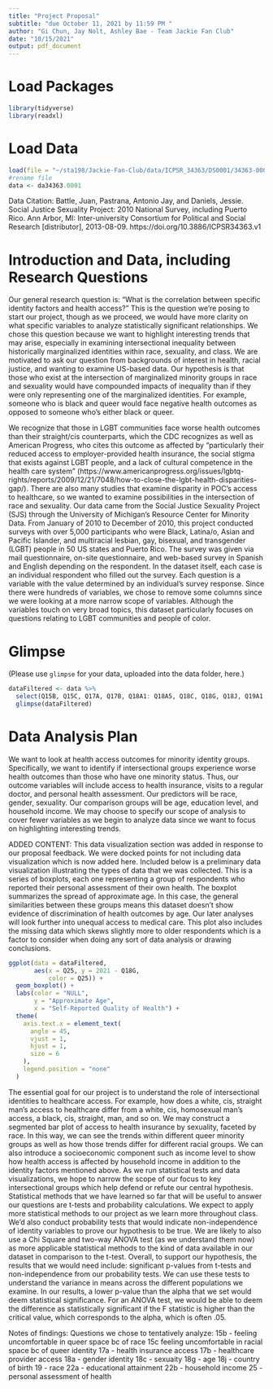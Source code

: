 ```yaml
---
title: "Project Proposal"
subtitle: "due October 11, 2021 by 11:59 PM "
author: "Gi Chun, Jay Nolt, Ashley Bae - Team Jackie Fan Club"
date: "10/15/2021"
output: pdf_document
---
```


# Load Packages

```r
library(tidyverse)
library(readxl)
``` 

# Load Data
```r
load(file = "~/sta198/Jackie-Fan-Club/data/ICPSR_34363/DS0001/34363-0001-Data.rda")
#rename file
data <- da34363.0001
```
Data Citation: Battle, Juan, Pastrana, Antonio Jay, and Daniels, Jessie. Social Justice Sexuality Project: 2010 National Survey, including Puerto Rico. Ann Arbor, MI: Inter-university Consortium for Political and Social Research [distributor], 2013-08-09. https://doi.org/10.3886/ICPSR34363.v1

# Introduction and Data, including Research Questions

Our general research question is: “What is the correlation between specific identity factors and health access?” 
This is the question we’re posing to start our project, though as we proceed, we would have more clarity on what specific variables to analyze statistically significant relationships. We chose this question because we want to highlight interesting trends that may arise, especially in examining intersectional inequality between historically marginalized identities within race, sexuality, and class. We are motivated to ask our question from backgrounds of interest in health, racial justice, and wanting to examine US-based data. 
Our hypothesis is that those who exist at the intersection of marginalized minority groups in race and sexuality would have compounded impacts of inequality than if they were only representing one of the marginalized identities. For example, someone who is  black and queer would face negative health outcomes as opposed to someone who’s either black or queer. 

We recognize that those in LGBT communities face worse health outcomes than their straight/cis counterparts, which the CDC recognizes as well as American Progress, who cites this outcome as affected by “particularly their reduced access to employer-provided health insurance, the social stigma that exists against LGBT people, and a lack of cultural competence in the health care system” (https://www.americanprogress.org/issues/lgbtq-rights/reports/2009/12/21/7048/how-to-close-the-lgbt-health-disparities-gap/). There are also many studies that examine disparity in POC’s access to healthcare, so we wanted to examine possibilities in the intersection of race and sexuality. 
Our data came from the Social Justice Sexuality Project (SJS) through the University of Michigan’s Resource Center for Minority Data. From January of 2010 to December of 2010, this project conducted surveys with over 5,000 participants who were Black, Latina/o, Asian and Pacific Islander, and multiracial lesbian, gay, bisexual, and transgender (LGBT) people in 50 US states and Puerto Rico. 
The survey was given via mail questionnaire, on-site questionnaire, and web-based survey in Spanish and English depending on the respondent. In the dataset itself, each case is an individual respondent who filled out the survey. Each question is a variable with the value determined by an individual’s survey response. Since there were hundreds of variables, we chose to remove some columns since we were looking at a more narrow scope of variables. Although the variables touch on very broad topics, this dataset particularly focuses on questions relating to LGBT communities and people of color.  

# Glimpse

(Please use `glimpse` for your data, uploaded into the data folder, here.)
```r
dataFiltered <- data %>%
  select(Q15B, Q15C, Q17A, Q17B, Q18A1: Q18A5, Q18C, Q18G, Q18J, Q19A1: Q19A7, Q22A, Q22B, Q25)
  glimpse(dataFiltered)
```

# Data Analysis Plan

We want to look at health access outcomes for minority identity groups. Specifically, we want to identify if intersectional groups experience worse health outcomes than those who have one minority status. Thus, our outcome variables will include access to health insurance, visits to a regular doctor, and personal health assessment. Our predictors will be race, gender, sexuality. Our comparison groups will be age, education level, and household income. We may choose to specify our scope of analysis to cover fewer variables as we begin to analyze data since we want to focus on highlighting interesting trends. 

ADDED CONTENT: This data visualization section was added in response to our proposal feedback. We were docked points for not including data visualization which is now added here. Included below is a preliminary data visualization illustrating the types of data that we was collected. This is a series of boxplots, each one representing a group of respondents who reported their personal assessment of their own health. The boxplot summarizes the spread of approximate age. In this case, the general similarities between these groups means this dataset doesn't show evidence of discrimination of health outcomes by age. Our later analyses will look further into unequal access to medical care. This plot also includes the missing data which skews slightly more to older respondents which is a factor to consider when doing any sort of data analysis or drawing conclusions.
```r
ggplot(data = dataFiltered,
       aes(x = Q25, y = 2021 - Q18G,
           color = Q25)) +
  geom_boxplot() +
  labs(color = "NULL",
       y = "Approximate Age",
       x = "Self-Reported Quality of Health") +
  theme(
    axis.text.x = element_text(
      angle = 45,
      vjust = 1,
      hjust = 1,
      size = 6
    ),
    legend.position = "none"
  )
```


The essential goal for our project is to understand the role of intersectional identities to healthcare access. For example, how does a white, cis, straight man’s access to healthcare differ from a white, cis, homosexual man’s access, a black, cis, straight, man, and so on. We may construct a segmented bar plot of access to health insurance by sexuality, faceted by race. In this way, we can see the trends within different queer minority groups as well as how those trends differ for different racial groups. We can also introduce a socioeconomic component such as income level to show how health access is affected by household income in addition to the identity factors mentioned above. As we run statistical tests and data visualizations, we hope to narrow the scope of our focus to key intersectional groups which help defend or refute our central hypothesis.  
Statistical methods that we have learned so far that will be useful to answer our questions are t-tests and probability calculations. We expect to apply more statistical methods to our project as we learn more throughout class. We’d also conduct probability tests that would indicate non-independence of identity variables to prove our hypothesis to be true. We are likely to also use a Chi Square and two-way ANOVA test (as we understand them now) as more applicable statistical methods to the kind of data available in our dataset in comparison to the t-test. Overall, to support our hypothesis, the results that we would need include: significant p-values from t-tests and non-independence from our probability tests. We can use these tests to understand the variance in means across the different populations we examine. In our results, a lower p-value than the alpha that we set would deem statistical significance. For an ANOVA test, we would be able to deem the difference as statistically significant if the F statistic is higher than the critical value, which corresponds to the alpha, which is often .05. 

Notes of findings: 
Questions we chose to tentatively analyze:
15b - feeling uncomfortable in queer space bc of race
15c feeling uncomfortable in racial space bc of queer identity
17a - health insurance access
17b - healthcare provider access
18a - gender identity 
18c - sexuaity 
18g - age
18j - country of birth 
19 - race
22a - educational attainment
22b - household income
25 - personal assessment of health

